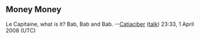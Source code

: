<article id="16719397" title=Talk:El Nuevo Cojo>
	<talkpage id="16719397" title="Talk:El Nuevo Cojo">
{{WikiProject Magazines|class=|importance=}}
==Money Money==

Le Capitaine, what is it? Bab, Bab and Bab.
--[[User:Catiaciber|Catiaciber]] ([[User talk:Catiaciber|talk]]) 23:33, 1 April 2008 (UTC)
	</talkpage>
</article>